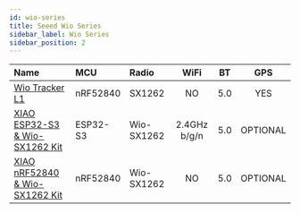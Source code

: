 ```yaml
---
id: wio-series
title: Seeed Wio Series
sidebar_label: Wio Series
sidebar_position: 2
---
```


| Name                                                                 | MCU      | Radio      |     WiFi     | BT  |   GPS    |
| :------------------------------------------------------------------- | :------- | :--------- | :----------: | :-: | :------: |
| [Wio Tracker L1](./tracker-l1)                                       | nRF52840 | SX1262     |      NO      | 5.0 |   YES    |
| [XIAO ESP32-S3 & Wio-SX1262 Kit](./wio-sx1262s/?wio-sx1262=esp32-s3) | ESP32-S3 | Wio-SX1262 | 2.4GHz b/g/n | 5.0 | OPTIONAL |
| [XIAO nRF52840 & Wio-SX1262 Kit](./wio-sx1262s/?wio-sx1262=nrf52840) | nRF52840 | Wio-SX1262 |      NO      | 5.0 | OPTIONAL |
